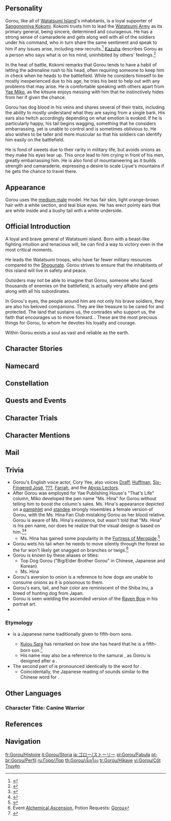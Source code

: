 {{CharacterTabs}}
{{Quote
| quote = The great general of Watatsumi Island's forces. He has gained respect and prestige, but always shows himself to be a humble leader.<br>He is deeply trusted by his subordinates and is someone with whom you can share your feelings without shame.
| speaker = Description from the Official Website<ref>Official ''Genshin Impact'' Website: [https://genshin.hoyoverse.com/en/character/inazuma?char=9 Gorou]</ref>
}}

==Personality==
{{Quote
| quote = The great general of Watatsumi Island's forces. He is deeply trusted by his subordinates.
| source = In-game character attributes and profile page text
}}
Gorou, like all of [[Watatsumi Island]]'s inhabitants, is a loyal supporter of [[Sangonomiya Kokomi]]. Kokomi trusts him to lead the [[Watatsumi Army]] as its primary general, being sincere, determined and courageous. He has a strong sense of camaraderie and gets along well with all of the soldiers under his command, who in turn share the same sentiment and speak to him if any issues arise, including new recruits.<ref>{{Ref/VO|Sangonomiya Kokomi|About Gorou}}</ref> [[Kaedehara Kazuha|Kazuha]] describes Gorou as a person who says what is on his mind, uninhibited by others' feelings.<ref>{{Ref/VO|Kaedehara Kazuha|About Gorou}}</ref>

In the heat of battle, Kokomi remarks that Gorou tends to have a habit of letting the adrenaline rush to his head, often requiring someone to keep him in check when he heads to the battlefield. While he considers himself to be mostly inexperienced due to his age, he tries his best to help out with any problems that may arise. He is comfortable speaking with others apart from [[Yae Miko]], as the kitsune enjoys messing with him that he instinctively hides from her if given the chance.

Gorou has dog blood in his veins and shares several of their traits, including the ability to mostly understand what they are saying from a single bark. His ears also twitch accordingly depending on what emotion is evoked. If he is particularly happy, his tail begins wagging, something that he considers embarrassing, yet is unable to control and is sometimes oblivious to. He also wishes to be taller and more muscular so that his soldiers can identify him easily on the battlefield.

He is fond of sweets due to their rarity in military life, but avoids onions as they make his eyes tear up. This once lead to him crying in front of his men, greatly embarrassing him. He is also fond of mountaineering as it builds strength and camaraderie, expressing a desire to scale Liyue's mountains if he gets the chance to travel there.

==Appearance==
{{See also|Panoply of a Hundred Hunts}}
<!-- Keep appearance section short and concise. Limit to 3-4 sentences. Outfits should be described on the outfit pages. -->
Gorou uses the [[:Category:Medium Male Characters|medium male]] model. He has fair skin, light orange-brown hair with a white section, and teal blue eyes. He has erect pointy ears that are white inside and a bushy tail with a white underside.

==Official Introduction==
{{Official Introduction
|character = Gorou
|title = A trusted general who will guide his loyal men into any battle
|link = https://www.hoyolab.com/article/1192171}}
{{Quote|Kindness and loyalty are the representation of virtue. Without a doubt, my friend Gorou is a virtuous general.|[[Kaedehara Kazuha]]}}
A loyal and brave general of Watatsumi island. Born with a beast-like fighting intuition and tenacious will, he can find a way to victory even in the most critical moments.

He leads the Watatsumi troops, who have far fewer military resources compared to the [[Shogunate]]. Gorou strives to ensure that the inhabitants of this island will live in safety and peace.

Outsiders may not be able to imagine that Gorou, someone who faced thousands of enemies on the battlefield, is actually very affable and gets along with all his subordinates.

In Gorou's eyes, the people around him are not only his brave soldiers, they are also his beloved companions. They are like treasure to be cared for and protected. The land that sustains us, the comrades who support us, the faith that encourages us to move forward... These are the most precious things for Gorou, to whom he devotes his loyalty and courage.

Within Gorou exists a soul as vast and reliable as the earth.

==Character Stories==
{{Character Story
|title1        = Character Details
|text1         = <p>Gorou is the great general of [[Watatsumi Island]]'s military, and he is deeply loved by his subordinates.</p><p>During the period of the [[Vision Hunt Decree]], Gorou led the forces of Watatsumi against the [[Inazuma Shogunate|Shogun's Army]], and successfully held the line against them.</p><p>The troops call him the "ever-victorious pointy-eared general," a nickname that has also seen broad use among Shogunate warriors.</p><p>In private, however, Gorou puts on no airs and is a straightforward person, which has led him to be regarded by all as the man with the plan.</p><p>But even such an exemplary general must have his fair share of troubles...</p>
|mention1      = 

|title2        = Character Story 1
|friendship2   = 2
|text2         = <p>Gorou was once an ordinary Watatsumi soldier.</p><p>During a certain special operation, Gorou's unit, Gorgasia II, faced an unprecedented crisis.</p><p>Their captain had been felled by a stray arrow, and the survivors were surrounded deep in the mountains.</p><p>To continue their mission, to ask for reinforcements, to open negotiations with the enemy... Countless choices lay before them, but the mountain was silent.</p><p>Leaderless and without any supplies, the unit was on its last legs. With their morale flagging, thoughts of surrender shrouded many minds.</p><p>At this critical moment, Gorou stood up. He rejected negotiation and surrender, and instead proposed a bold plan.</p><p>They would not hide any longer. Instead, he would lead the larger part of the platoon in a feigned attack to buy the others a chance to call for reinforcements. Once those reinforcements arrived, they could perform a pincer attack together.</p><p>When asked what they should do if they failed, Gorou replied:</p><p>"If the enemy surrounds us any further, our options will be even more limited. The way I see it, we still have a chance, so we've got to give it all we've got."</p><p>"I'll take responsibility if the plan fails."</p><p>After holding the line for several days without rest, the exhausted Gorou and his companions were finally relieved by a force led by [[Sangonomiya Kokomi]] herself.</p><p>After that, he was promoted to serve as the captain of Gorgasia II, and from there he would work his way up to the rank of General.</p>
|mention2      = Sangonomiya Kokomi

|title3        = Character Story 2
|friendship3   = 3
|text3         = <p>In the eyes of the men, Gorou is a strict but humble general.</p><p>He is straightforward and easy-going, and he treats his subordinates like his own family, sharing weal and woe with them.</p><p>Sangonomiya Kokomi once told Gorou that material, supplies, and salaries were the three most important things to an army.</p><p>From that day on, he would personally explain weapon maintenance to his subordinates. Every time the granaries were opened, he would supervise the process strictly to prevent any unlawful deductions.</p><p>And as General Gorou, he will always lead from the front.</p><p>The sight of him charging at the tip of the spear is like a rallying banner, encouraging the troops behind him to continue advancing.</p><p>These are all reasons why the troops greatly respect him. As with Kokomi, Gorou greatly treasures the lives of his troops, but by contrast, values his own quite little.</p><p>Some who understand little of the thought process behind this occasionally joke that Gorou is a "kid" who doesn't seem like a general at all.</p><p>But to the soldiers of Watatsumi Island, this kid is the best general they could ask for.</p>
|mention3      = Sangonomiya Kokomi

|title4        = Character Story 3
|friendship4   = 4
|text4         = <p>Gorou is valiant and decisive, often leading inferior forces to victory over superior opposition.</p><p>However, he does have a shortcoming of his own &mdash; a sometimes unstable temper.</p><p>That is to say that the blood sometimes rushes to his head at the height of a battle.</p><p>War is cruel, and Gorou does indeed lack experience compared to veterans who have been scrapping it out on battlefields for decades.</p><p>Fortunately, he learns fast and is currently trying to make up for his various small failings.</p><p>Sangonomiya Kokomi often provides her various commanders with directives, but how they are used is up to the skill of the commander in question.</p><p>For his part, Gorou is always able to execute the courses of action that best suit the present situation from the directives he has been given.</p><p>Gorou believes that over time, he will come to internalize the concepts behind them. Perhaps then, he can take the field with even more confidence than before.</p>
|mention4      = Sangonomiya Kokomi

|title5        = Character Story 4
|friendship5   = 5
|text5         = <p>At [[Yae Miko]]'s request, Gorou has taken up a certain extra "job" at [[Yae Publishing House]].</p><p>With the end of the Vision Hunt Decree, and the successful negotiations between Watatsumi Island and the Shogunate, relations between the two sides are beginning to warm.</p><p>Gorou has also visited [[Narukami Island]] quite a few times to check out the changes, buy a few popular books, and go to Yae Publishing House to complete the task he agreed to help with.</p><p>Yae Miko set up an anonymous column for Gorou in the "That's Life" magazine. Here, readers will write about the things that trouble them and send them to Yae Publishing House, upon which Gorou will give them some suggestions.</p><p>Yae Publishing House will take special care to redact any personal information revealed on the part of the write-ins or Gorou's replies, and will replace real names with pseudonyms.</p><p>According to Yae Miko, she chose him because she'd heard that he often listened to his subordinates when they chatted about personal matters.</p><p>The column proved to be very popular indeed, but for whatever reason, every time an editor delivers the royalties to Gorou, they might sheepishly ask:</p><p>"Ah, speaking of which, Gorou, have you heard of Ms. Hina?"</p><p>"I've heard that she's a rather popular columnist, and a recent one, too. Is something the matter?"</p><p>"Oh, no, no... It's nothing..."</p>
|mention5      = Ms. Hina,Yae Miko

|title6        = Character Story 5
|friendship6   = 6
|text6         = <p>Just as the troops don't exactly tell Gorou everything happening in their lives, Gorou, too, has some troubles that are difficult to share.</p><p>For example, how his tail fur starts to get dull and look haggard after being exposed to the elements for too long, and how he'd love to tend to it &mdash; if he could only spare the time out in the field.</p><p>Or how he sometimes feels a bit inferior about his slight physique when bathing together with his subordinates.</p><p>Or about how encountering inscrutable women like Yae Miko sends him into defense mode instantly, rendering him unable to properly interact with them...</p><p>In trying to maintain a respectable image, Gorou refrains from telling his soldiers about such troubles.</p><p>And while they have been able to guess at his troubles to some extent, the Watatsumi soldiers often just play along and pretend that they don't notice.</p><p>As such, his worries just kept piling up, until the Traveler arrived, thus granting the Watatsumi general, ever good at banishing the worries of others, someone who could help relieve him of his own woes.</p>
|mention6      = Yae Miko

|title7        = Mountaineering Gear
|friendship7   = 4
|text7         = <p>Of Gorou's various hobbies, "mountaineering" is likely up there in the top three.</p><p>Sweating it out while climbing a mountain with companions before admiring the beauty all around you helps to train both the mind and body and is a great camaraderie-builder.</p><p>To better enjoy this hobby of his, Gorou bought a set of mountaineering gear from a traveling merchant.</p><p>The set is not particularly pricey, but it is both sturdy and durable and has seen Gorou through many dangerous ascents.</p><p>Just as he maintains his weapons well, Gorou has also kept this set of gear in tip-top shape. There is little doubt that it will accompany him through many future journeys as well.</p>
|mention7      = 

|title8        = Vision
|friendship8   = 6
|text8         = <p>There was a time when Gorou ascribed responsibility for victory or loss in battle entirely to himself.</p><p>"If only I became a little stronger, perhaps I'd be able to turn the tide."</p><p>It was in this spirit that Gorou trained his archery day and night, hoping to rely on his strength to lead his comrades to victory.</p><p>But after some time on the battlefield, Gorou saw powerful warriors being isolated and captured alive, while weak troops in inferior positions could rout their enemies through unity.</p><p>That was when Gorou realized that a single person's battlefield capabilities are limited.</p><p>Getting stronger is important, naturally, but uniting the troops to fight as one is even more crucial.</p><p>A troop can only be unbeatable if they are strong together.</p><p>Having realized this, Gorou no longer pursued the apex of excellence in archery, but instead invested time and effort in those around him, helping everyone improve together.</p><p>Thinking back on it, this may have opened the door for Gorou to obtain his Vision.</p>
|mention8      = 
}}

==Namecard==
{{Namecard|Gorou: Leisurely Hound}}

==Constellation==
{{Constellation Lore|Canis Bellatoris}}

==Quests and Events==
{{Quests and Events}}

==Character Trials==
{{Trials by Character}}

==Character Mentions==
{{Character Mentions|alias=Ms. Hina,"an enemy general"}}

==Mail==
{{Mails by Category List|noheader=1}}

==Trivia==
*Gorou's English voice actor, Cory Yee, also voices [[Draff]], [[Huffman]], [[Six-Fingered José]], [[??? (NPC)|???]], [[Farrah]], and the [[Abyss Lectors]].
*After Gorou was employed for Yae Publishing House's "That's Life" column, Miko developed the pen name "Ms. Hina" for Gorou without telling him to boost the column's sales. Ms. Hina's appearance depicted on a [[Mysterious Flyer|pamphlet]] and [[Secret Identity#Gallery|standee]] strongly resembles a female version of Gorou, with the Ms. Hina Fan Club mistaking Gorou as her blood relative. Gorou is aware of Ms. Hina's existence, but wasn't told that "Ms. Hina" is his pen name, nor does he realize that the visual design is based on him.<ref>{{Ref/Quest|Secret Identity}}</ref><ref>{{Ref/Quest|...It's the Iridescent Arataki Rockin' for Life Tour de Force of Awesomeness!}}</ref>
**Ms. Hina has gained some popularity in the [[Fortress of Meropide]].<ref>{{Ref/Item|Idol Poster}}</ref>
* Gorou wets his tail when he needs to move silently through the forest so the fur won't likely get snagged on branches or twigs.<ref name="AlchemicalAscension">Event [[Alchemical Ascension]], Potion Requests: [[Alchemical Ascension/Story#Gorou|Gorou]]</ref>
*Gorou is known by these aliases or titles:
**Top Dog Gorou ("Big/Elder Brother Gorou" in Chinese, Japanese and Korean)
**Ms. Hina
*Gorou's aversion to onion is a reference to how dogs are unable to consume onions as it is poisonous to them.
*Gorou's ears, tail, and hair color are reminiscent of the Shiba Inu, a breed of hunting dog from Japan.
*Gorou is seen wielding the ascended version of the [[Raven Bow]] in his portrait art.
*{{Furnishing Mentions|Gorou}}

===Etymology===
*{{Lang|Gorou|ja=五郎}} is a Japanese name traditionally given to fifth-born sons.
**[[Kujou Sara]] has remarked on how she has heard that he is a fifth-born son.<ref>{{Ref/VO|Kujou Sara|About Gorou}}</ref>
**His name may also be a reference to the samurai {{Lang|{{w|Shiba Gorō|Shiba Gorou}}|ja=柴五郎}}, as Gorou is designed after a {{w|shiba inu}}.
*The second part of {{Lang|his name in Chinese|zh=郎|zh_rm=láng}} is pronounced identically to the word for {{Lang|wolf|zh=狼|zh_rm=láng}}.
**Coincidentally, the Japanese reading of {{Lang|the first part of Gorou's name|ja=五|ja_rm=go}} sounds similar to the Chinese word for {{Lang|dog|zh=狗|zh_rm=gǒu}}.
<!--
==Notes==
{{Reflist|note=1}}
-->

==Other Languages==
===Character Title: Canine Warrior===
{{Other Languages
|en      = Canine Warrior
|zhs     = 戎犬锵锵
|zhs_rm  = Róngquǎn Qiāngqiāng
|zht     = 戎犬鏘鏘
|zht_rm  = Róngquǎn Qiāngqiāng
|zh_tl   = 
|ja      = 雄々しき戎犬
|ja_rm   = Ooshiki Juuken{{Assumed}}
|ja_tl   = Heroic Dog Warrior
|ko      = {{tt|견족|犬族}}의 {{tt|전사|戰士}}
|ko_rm   = Gyeonjok-ui Jeonsa
|ko_tl   = Warrior of Dog Tribe
|es      = El General Canino
|es_tl   = The Canine General
|fr      = Guerrier canin
|fr_tl   = Canine Warrior
|ru      = Пёс войны
|ru_tl   = War Dog
|th      = นักรบคู่หูผู้ซื่อสัตย์
|th_rm   = Nak-rop Khu-hu Phu Sue-sat
|th_tl   = Honest Partner Warrior
|vi      = Chiến Khuyển Nanh Nhọn
|vi_tl   = War Dog With Sharp Canines
|de      = Hundekrieger
|de_tl   = Canine Warrior
|id      = Canine Warrior
|pt      = Guerreiro Canino
|pt_tl   = Canine Warrior
|tr      = Köpek Savaşçı
|tr_tl   = 
|it      = Guerriero canino
|it_tl   = Canine Warrior
}}

==References==
{{Reflist}}

==Navigation==
{{Character Navbox|Lore}}

[[fr:Gorou/Histoire]]
[[it:Gorou/Storia]]
[[ja:ゴロー/ストーリー]]
[[pl:Gorou/Fabuła]]
[[pt-br:Gorou/Perfil]]
[[ru:Горо/Лор]]
[[th:Gorou/เนื้อเรื่อง]]
[[tr:Gorou/Hikaye]]
[[vi:Gorou/Cốt Truyện]]